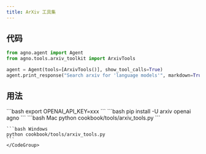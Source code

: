 ```yaml
---
title: ArXiv 工具集
---
```


## 代码

```python cookbook/tools/arxiv_tools.py
from agno.agent import Agent
from agno.tools.arxiv_toolkit import ArxivTools

agent = Agent(tools=[ArxivTools()], show_tool_calls=True)
agent.print_response("Search arxiv for 'language models'", markdown=True)
```

## 用法

<Steps>
  <Snippet file="create-venv-step.mdx" />

  <Step title="设置您的 API 密钥">
    ```bash
    export OPENAI_API_KEY=xxx
    ```
  </Step>

  <Step title="安装库">
    ```bash
    pip install -U arxiv openai agno
    ```
  </Step>

  <Step title="运行 Agent">
    <CodeGroup>
    ```bash Mac
    python cookbook/tools/arxiv_tools.py
    ```

    ```bash Windows
    python cookbook/tools/arxiv_tools.py
    ```
    </CodeGroup>
  </Step>
</Steps>